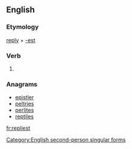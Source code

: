 ==English==

===Etymology===
[[reply]] + [[-est]]

===Verb===
{{en-verb form}}

# {{context|archaic}} {{form of|Second-person singular simple present form|reply}}

===Anagrams===
* [[epistler#English|epistler]]
* [[peltries#English|peltries]]
* [[perlites#English|perlites]]
* [[reptiles#English|reptiles]]

[[Category:English second-person singular forms]]

[[fr:repliest]]
